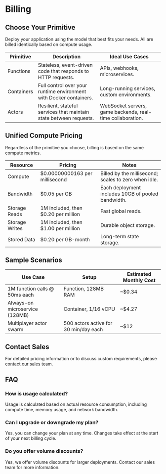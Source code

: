 # Billing

## Choose Your Primitive

Deploy your application using the model that best fits your needs. All are billed identically based on compute usage.

| Primitive   | Description                                                      | Ideal Use Cases                                         |
|-------------|------------------------------------------------------------------|---------------------------------------------------------|
| Functions   | Stateless, event-driven code that responds to HTTP requests.     | APIs, webhooks, microservices.                          |
| Containers  | Full control over your runtime environment with Docker containers.| Long-running services, custom environments.             |
| Actors      | Resilient, stateful services that maintain state between requests.| WebSocket servers, game backends, real-time collaboration. |


## Unified Compute Pricing

Regardless of the primitive you choose, billing is based on the same compute metrics.

| Resource        | Pricing                              | Notes                                                      |
|-----------------|--------------------------------------|------------------------------------------------------------|
| Compute         | $0.00000000163 per millisecond       | Billed by the millisecond; scales to zero when idle.        |
| Bandwidth       | $0.05 per GB                         | Each deployment includes 10GB of pooled bandwidth.          |
| Storage Reads   | 1M included, then $0.20 per million  | Fast global reads.                                         |
| Storage Writes  | 1M included, then $1.00 per million  | Durable object storage.                                    |
| Stored Data     | $0.20 per GB-month                   | Long-term state storage.                                   |

## Sample Scenarios

| Use Case                              | Setup                        | Estimated Monthly Cost |
|----------------------------------------|------------------------------|-----------------------|
| 1M function calls @ 50ms each          | Function, 128MB RAM          | ~$0.34                |
| Always-on microservice (128MB)         | Container, 1/16 vCPU         | ~$4.27                |
| Multiplayer actor swarm                | 500 actors active for 30 min/day each | ~$12         |

## Contact Sales

For detailed pricing information or to discuss custom requirements, please [contact our sales team](/sales).

## FAQ

### How is usage calculated?
Usage is calculated based on actual resource consumption, including compute time, memory usage, and network bandwidth.

### Can I upgrade or downgrade my plan?
Yes, you can change your plan at any time. Changes take effect at the start of your next billing cycle.

### Do you offer volume discounts?
Yes, we offer volume discounts for larger deployments. Contact our sales team for more information.